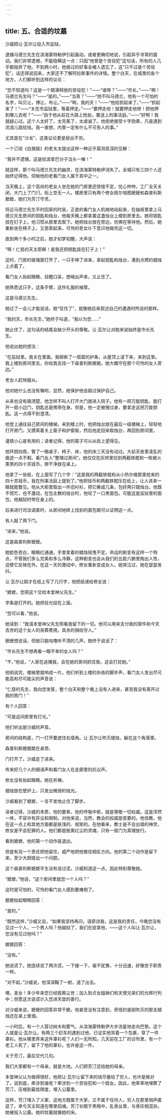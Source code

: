 ```yaml
---
---
---
```

title: 五、合适的坟墓
---




沙威把让·瓦尔让投入市监狱。

逮捕马德兰先生在滨海蒙特勒伊引起轰动，或者更确切地说，引起异乎寻常的震动。我们非常遗憾，不能隐瞒这一点：只因“他曾是个苦役犯”这句话，所有的人几乎都抛弃了他。不到两小时，他做过的好事全被人遗忘了，这“只不过是个苦役犯”。话还得说回来，大家还不了解阿拉斯事件的详情。整个白天，在城里的各个地方，人们都听到这样的议论：

“您不知道吗？这是一个期满释放的苦役犯！”——“谁呀？”——“市长。”——“啊！马德兰先生吗？”——“是的。”——“当真？”——“他不叫马德兰，他有一个可怕的名字，叫贝让，博让，布让。”——“啊，我的天！”——“他给抓起来了。”——“抓起来了！”——“关在市监狱里，等着押走。”——“要押走他！就要押走他呀！把他押到哪儿去呢？”——“由于他从前在大路上抢劫，要送上刑事法庭。”——“好啊！我就疑心过。这个人太好了，太完美了，太虔诚了。他拒绝接受十字勋章，凡是遇到流浪儿就给钱。我一直想，内里一定有什么不可告人的事。”

尤其是在“沙龙”，这类议论更是层出不穷。

一个订阅《白旗报》的老太太提出这样一种近乎莫测高深的见解：

“我并不遗憾。这是给波拿巴分子当头一棒！”

就这样，那个叫马德兰先生的幽灵，在滨海蒙特勒伊消失了。全城只有三四个人还始终记得他。伺候他的老看门女人属于其中之一。

当天晚上，这个高尚的老女人坐在她的门房里还惊惶不定，忧心忡忡。工厂全天关闭，大门上了门闩，街上空无一人。楼房里只有两个修女佩尔培图嬷嬷和森普利斯嬷嬷，她们为芳汀守灵。

将近马德兰先生平时回家的时辰，正直的看门女人机械地站起来，在抽屉里拿上马德兰先生房间的钥匙和烛台，他每天晚上都拿着这盏烛台上楼到房里去。她将钥匙挂在钉子上，他习惯从那里去取下。她把烛台放在旁边，仿佛在等待他。然后，她重新坐在椅子上，又思索起来。可怜的老女仆下意识地做完这一切。

直到两个多小时之后，她才如梦初醒，大声说：

“啊！仁慈的天主耶稣！是我还把钥匙挂在钉子上！”

这时，门房的玻璃窗打开了，一只手伸了进来，拿起钥匙和烛台，凑到点燃的蜡烛上点着了。

看门女人抬起眼睛，目瞪口呆，想喊出声来，又止住了。

她熟悉这只手，这条手臂，这件礼服的袖管。

这是马德兰先生。

她过了一会儿才能说话，她“怔住了”，就像她后来叙述自己的遭遇时所说的那样。

“我的天，市长先生，”她终于叫道，“我以为您……”

她止住了，这句话的结尾会缺少开头的尊敬。让·瓦尔让对她来说始终是市长先生。

他说出她的想法：

“在监狱里。我关在里面。我砸断了一扇窗的护条，从屋顶上滚下来，来到这里。我上楼到房间里去，你给我去找一下森普利斯嬷嬷。她大概守在那个可怜的女人旁边。”

老女人赶快服从。

他对她什么也没有嘱咐，显然，她保护他会超过保护自己。

从来也没有搞清楚，他怎样不叫人打开大门就进入院子。他有一把万能钥匙，能打开一扇小边门，钥匙总是携带在身。但是，他一定被搜过身，要拿走这把万能钥匙。这一点得不到澄清。

他登上通往自己房间的楼梯。来到楼上时，他把烛台放在最后一级楼梯上，轻轻地打开房门，又摸索着关上窗子和护窗板，然后他走回来取烛台，再回到房间里。

谨慎小心是有用的；读者记得，他的窗子可以从街上望得见。

他环顾四周，瞥了一眼桌子、椅子、床，他的床三天没有动过。大前天夜里凌乱的痕迹一点不剩。看门女人“整理过房间”。她仅仅在灰烬里捡到两截铁棍和一枚被火熏黑的四十苏钱币，擦干净放在桌上。

他拿了一张纸，在上面写了几个字：“这是我的两截铁棍和从小热尔维那里抢来的四十苏钱币，我在刑事法庭上提到了。”他把钱币和两截铁棍压在纸上，让人进来一眼就能瞥见。他从大柜里取出一件旧衬衫，把它撕成几条，包好两只银烛台。他既不慌忙，也不激动，在包主教的烛台时，他咬了一口黑面包。可能这是监狱里的面包，他越狱时带在身上的。

后来进行司法调查时，从房间地砖上找到的面包屑可以证明这一点。

有人敲了两下门。

“进来，”他说。

这是森普利斯嬷嬷。

她脸色苍白，眼睛红通通，手里拿着的蜡烛摇曳不定。命运的剧变有这样一个特点，不管我们多么完美和多么冷静，这种剧变也会从我们的五脏六腑里掏出人性，迫使它反映在外。在这一天的激动中，修女重新变成女人。她哭泣过，她在瑟瑟发抖。

让·瓦尔让刚才在纸上写了几行字，他把纸递给修女说：

“嬷嬷，您把这个交给本堂神父先生。”

字条是打开的。她把目光投在上面。

“您可以看，”他说。

她读到：“我请本堂神父先生照看我留下的一切。他可以用来支付我的案件和今天去世的这个女人的丧葬费用。其余的捐给穷人。”

嬷嬷想说话，但她只能咕噜听不清的几声。她终于说话了：

“市长先生不想再看一眼不幸的女人吗？”

“不，”他说，“人家在追捕我，会在她的房间抓住我，这会打扰她。”

他刚说完，楼梯里就响成一片。他们听到上楼的杂沓的脚步声，看门女人发出尽可能高和尽可能尖的声音说：

“仁慈的先生，我向您发誓，整个白天和整个晚上没有人进来，甚至我没有离开过我的房门！”

有个人回答：

“可是这间房里有灯光。”

他们听出是沙威的声音。

房间的结构是，门一打开要遮住右墙角。让·瓦尔让吹灭蜡烛，躲在这个角落里。

森普利斯嬷嬷跪在桌旁。

门打开了。沙威走了进来。

传来好几个人的细语声和看门女人在走廊里的抗议声。

修女没有抬起眼睛。她在祈祷。

蜡烛放在壁炉上，只发出微弱的烛光。

沙威看到了嬷嬷，一言不发地止住了脚步。

读者记得，沙威的本质，他的要素，他的呼吸中枢，就是尊敬一切权威。这是浑然一体，不容许有异议和限制。对他来说，当然，教会的权威是首要的。他信教，他在这一点上和其他方面都是肤浅的、规矩的。在他看来，教士是不会出错的神灵，修女是不会犯罪的人。他们都是脱离红尘的灵魂，只有一扇门为真理放行。

看到嬷嬷，他的第一个动作是退出。

但是有另一个责任把他留住，威严地把他推往相反方向。他的第二个动作是留下来，至少大胆提出一个问题。

这个森普利斯嬷嬷平生没有说过谎。沙威知道这一点，因此特别尊敬她。

“嬷嬷，”他说，“这个房间里就您一个人吗？”

这时是可怕的，可怜的看门女人感到要瘫倒了。

嬷嬷抬起眼睛回答：

“是的。”

“既然这样，”沙威又说，“如果我坚持再问，请原谅我，这是我的责任，今晚您没有见过一个人，一个男人吗？他越狱了，我们在捉拿他，——这个人叫让·瓦尔让，您没有见过他吗？”

嬷嬷回答：

“没有。”

她说谎了。她连续说了两次谎，一下接一下，毫不犹豫，十分迅速，好像忠于职责一样。

“对不起，”沙威说，他深深鞠了一躬，退了出去。

噢，圣女！多少年来您已经脱离尘世；加入到贞女姐妹们和天使兄弟们的光辉行列中；但愿这次说谎计入您进天堂的善行。

对沙威来说，嬷嬷的回答异常干脆，他甚至没有注意到，奇怪的是刚吹灭的那支蜡烛还在桌上冒烟。

一小时后，有一个人穿过树木和雾气，从滨海蒙特勒伊大步流星地走向巴黎。这个人就是让·瓦尔让。有两三个赶车的遇到过他，已证实他背着一个包裹，穿了一件罩衫。他从哪里弄来这件罩衫呢？人们一无所知。几天前在工厂的诊所里，有一个老工人死了，留下了他的罩衫。也许是这一件。

关于芳汀，最后交代几句。

我们大家都有一个母亲，就是大地。人们把芳汀还给她的母亲。

本堂神父认为做得很好，他把让·瓦尔让留下来的钱尽量给了穷人，也许是做对了。说到底，牵涉到谁呢？牵涉到一个苦役犯和一个妓女。因此，他草草地埋葬了芳汀，压缩到最低限度，埋入公墓里。

这样，芳汀埋入了义冢，这地方既属于大家，又不属于任何人，穷人在那里销声匿迹了。幸亏天主知道在哪里招魂。芳汀长眠于黑暗中，乱骨丛里，与骨灰相混杂。她被投入公墓。她的坟墓就像她的床。